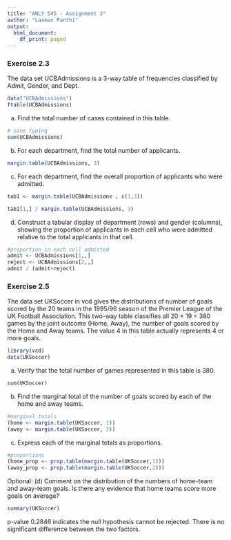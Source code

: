 ```yaml
---
title: "ANLY 545 - Assignment 2"
author: "Laxman Panthi"
output:
  html_document:
    df_print: paged
---
```


### Exercise 2.3 
The data set UCBAdmissions is a 3-way table of frequencies classified by Admit, Gender, and Dept.
```r
data("UCBAdmissions")
ftable(UCBAdmissions)
```

(a)	Find the total number of cases contained in this table.
```r
# save typing 
sum(UCBAdmissions)
```

(b)	For each department, find the total number of applicants.
```r
margin.table(UCBAdmissions, 3)
```


(c)	For each department, find the overall proportion of applicants who were admitted.
```r
tab1 <- margin.table(UCBAdmissions , c(1,3)) 

tab1[1,] / margin.table(UCBAdmissions, 3) 
```



(d)	Construct a tabular display of department (rows) and gender (columns), showing the proportion of applicants in each cell who were admitted relative to the total applicants in that cell.
```r
#proportion in each cell admitted
admit <- UCBAdmissions[1,,] 
reject <- UCBAdmissions[2,,]
admit / (admit+reject)
```

### Exercise 2.5 
The data set UKSoccer in vcd gives the distributions of number of goals scored by the 20 teams in the 1995/96 season of the Premier League of the UK Football Association.
This two-way table classifies all 20 × 19 = 380 games by the joint outcome (Home, Away), the number of goals scored by the Home and Away teams. The value 4 in this table actually represents 4 or more goals.
```r
library(vcd) 
data(UKSoccer)
```

(a)	Verify that the total number of games represented in this table is 380.
```r
sum(UKSoccer)
```

(b)	Find the marginal total of the number of goals scored by each of the home and away teams.
```r
#marginal totals
(home <- margin.table(UKSoccer, 1))
(away <- margin.table(UKSoccer, 2))
```

(c)	Express each of the marginal totals as proportions.
```r
#proportions
(home_prop <- prop.table(margin.table(UKSoccer,1)))
(away_prop <- prop.table(margin.table(UKSoccer,2)))
```

Optional: (d)	Comment on the distribution of the numbers of home-team and away-team goals. Is there any evidence that home teams score more goals on average?

```r
summary(UKSoccer)
```
p-value 0.2846 indicates the null hypothesis cannot be rejected. There is no significant difference between the two factors.


